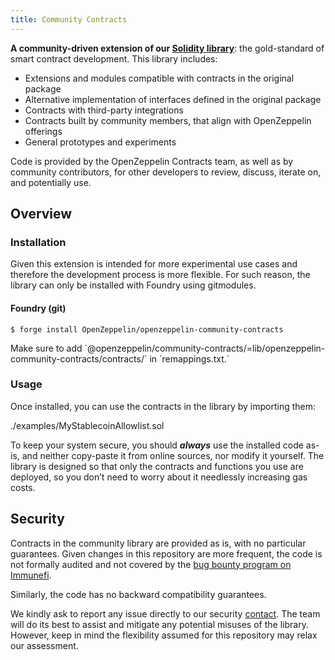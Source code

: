 ```yaml
---
title: Community Contracts
---
```


**A community-driven extension of our [Solidity library](https://docs.openzeppelin.com/contracts)**: the gold-standard of smart contract development. This library includes:

* Extensions and modules compatible with contracts in the original package
* Alternative implementation of interfaces defined in the original package
* Contracts with third-party integrations
* Contracts built by community members, that align with OpenZeppelin offerings
* General prototypes and experiments

Code is provided by the OpenZeppelin Contracts team, as well as by community contributors, for other developers to review, discuss, iterate on, and potentially use.

## Overview

### Installation

Given this extension is intended for more experimental use cases and therefore the development process is more flexible. For such reason, the library can only be installed with Foundry using gitmodules.

#### Foundry (git)

```console
$ forge install OpenZeppelin/openzeppelin-community-contracts
```

<Callout>
Make sure to add `@openzeppelin/community-contracts/=lib/openzeppelin-community-contracts/contracts/` in `remappings.txt.` 
</Callout>

### Usage

Once installed, you can use the contracts in the library by importing them:

<include cwd lang='solidity'>./examples/MyStablecoinAllowlist.sol</include>

To keep your system secure, you should ***always*** use the installed code as-is, and neither copy-paste it from online sources, nor modify it yourself. The library is designed so that only the contracts and functions you use are deployed, so you don’t need to worry about it needlessly increasing gas costs.

## Security

Contracts in the community library are provided as is, with no particular guarantees. Given changes in this repository are more frequent, the code is not formally audited and not covered by the [bug bounty program on Immunefi](https://www.immunefi.com/bounty/openzeppelin).

Similarly, the code has no backward compatibility guarantees.

We kindly ask to report any issue directly to our security [contact](mailto:security@openzeppelin.org). The team will do its best to assist and mitigate any potential misuses of the library. However, keep in mind the flexibility assumed for this repository may relax our assessment.
